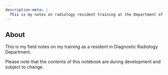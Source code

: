 ```yaml
---
description-meta: |
  This is my notes on radiology resident training at the Department of Diagnostic and Therapeutic Radiology, Faculty of Medicine, Ramathibodi Hospital.
---
```


## About {.unnumbered}

::: {.callout-note appearance="simple"}

This is my field notes on my training as a resident in Diagnostic Radiology Department.
:::


::: {.callout-warning appearance="simple"}

Please note that the contents of this notebook are during development and subject to change.
:::


